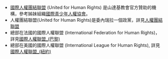 *[https://web.archive.org/web/20140111095156/http://www.humanrights.com/zh/about-us/what-is-united-for-human-rights.html 國際人權團結聯盟] (United for Human Rights) 是山達基教會官方贊助的機構，參考姊妹組織[[國際青少年人權協會|國際青少年人權協會]]。
*人權團結聯盟(United for Human Rights)是委內瑞拉一個政黨，詳見[[人權團結聯盟|人權團結聯盟]]
*總部在法國的國際人權聯盟 (International Federation for Human Rights)，詳見[[國際人權聯盟_(巴黎)|國際人權聯盟_(巴黎)]]
*總部在美國的國際人權聯盟 (International League for Human Rights), 詳見[[國際人權聯盟_(紐約)|國際人權聯盟_(紐約)]]
{{disambiguation}}